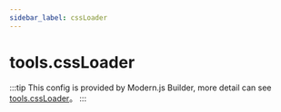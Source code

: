 ```yaml
---
sidebar_label: cssLoader
---
```


# tools.cssLoader

:::tip
This config is provided by Modern.js Builder, more detail can see [tools.cssLoader](https://modernjs.dev/builder/en/api/config-tools.html#tools-cssloader)。
:::


<Main />
